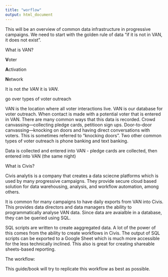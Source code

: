 ```yaml
---
title: "worflow"
output: html_document
---
```


This will be an overview of common data infrastructure in progressive campaigns. We need to start with the golden rule of data "if it is not in VAN, it does not exist". 



What is VAN?

**V**oter

**A**ctivation

**N**etwork

It is not _the VAN_ it is _VAN_.

go over types of voter outreach 

VAN is the location where all voter interactions live. VAN is our database for voter outreach.
When contact is made with a potential voter that is entered in VAN. There are many common ways that this data is recorded. Crowd canvassing—collecting pledge cards, petitioon sign ups. Door-to-door canvassing—knocking on doors and having direct conversations with voters. This is sometimes referred to "knocking doors". Two other common types of voter outreach is phone banking and text banking. 

Data is collected and entered into VAN
- pledge cards are collected, then entered into VAN (the same night)

What is Civis?

Civis analytis is a company that creates a data sciecne platforms which is used by many progressive campaigns. They provide secure cloud based solution for data warehousing, analysis, and workflow automation, among others. 

It is common for many campaigns to have daily exports from VAN into Civis. This provides data directors and data managers the ability to programmatically analyse VAN data. Since data are avaialble in a database, they can be queried using SQL. 

SQL scripts are written to create aaggregated data. A lot of the power of this comes from the ability to create workflows in Civis. The output of SQL scripts can be exported to a Google Sheet which is much more accessible for the less technically inclined. This also is great for creating shareable sheets-based reporting. 

The workflow:

This guide/book will try to replicate this workflow as best as possible.
